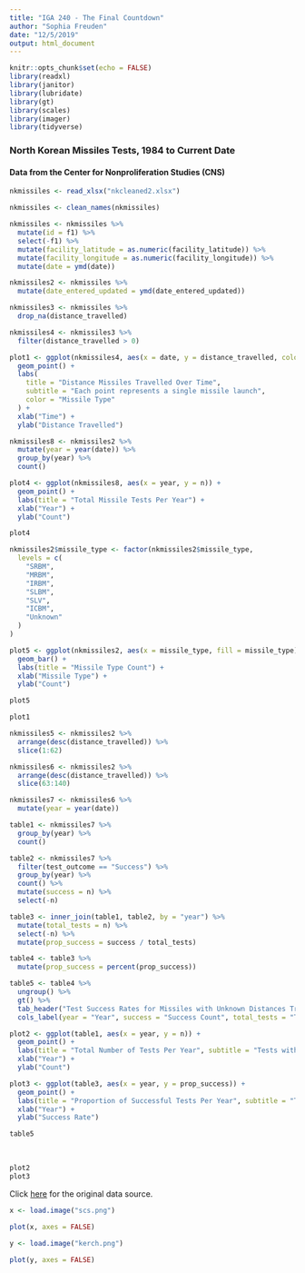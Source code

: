 ```yaml
---
title: "IGA 240 - The Final Countdown"
author: "Sophia Freuden"
date: "12/5/2019"
output: html_document
---
```


```r
knitr::opts_chunk$set(echo = FALSE)
library(readxl)
library(janitor)
library(lubridate)
library(gt)
library(scales)
library(imager)
library(tidyverse)
```

### North Korean Missiles Tests, 1984 to Current Date

#### Data from the Center for Nonproliferation Studies (CNS)

```r
nkmissiles <- read_xlsx("nkcleaned2.xlsx")

nkmissiles <- clean_names(nkmissiles)

nkmissiles <- nkmissiles %>%
  mutate(id = f1) %>%
  select(-f1) %>%
  mutate(facility_latitude = as.numeric(facility_latitude)) %>%
  mutate(facility_longitude = as.numeric(facility_longitude)) %>%
  mutate(date = ymd(date))

nkmissiles2 <- nkmissiles %>%
  mutate(date_entered_updated = ymd(date_entered_updated))
```

```r
nkmissiles3 <- nkmissiles %>%
  drop_na(distance_travelled)
```

```r
nkmissiles4 <- nkmissiles3 %>%
  filter(distance_travelled > 0)
```

```r
plot1 <- ggplot(nkmissiles4, aes(x = date, y = distance_travelled, color = missile_type)) +
  geom_point() +
  labs(
    title = "Distance Missiles Travelled Over Time",
    subtitle = "Each point represents a single missile launch",
    color = "Missile Type"
  ) +
  xlab("Time") +
  ylab("Distance Travelled")
```

```r
nkmissiles8 <- nkmissiles2 %>%
  mutate(year = year(date)) %>%
  group_by(year) %>%
  count()

plot4 <- ggplot(nkmissiles8, aes(x = year, y = n)) +
  geom_point() +
  labs(title = "Total Missile Tests Per Year") +
  xlab("Year") +
  ylab("Count")

plot4
```

```r
nkmissiles2$missile_type <- factor(nkmissiles2$missile_type,
  levels = c(
    "SRBM",
    "MRBM",
    "IRBM",
    "SLBM",
    "SLV",
    "ICBM",
    "Unknown"
  )
)
```


```r
plot5 <- ggplot(nkmissiles2, aes(x = missile_type, fill = missile_type)) +
  geom_bar() +
  labs(title = "Missile Type Count") +
  xlab("Missile Type") +
  ylab("Count")

plot5
```


```r
plot1
```


```r
nkmissiles5 <- nkmissiles2 %>%
  arrange(desc(distance_travelled)) %>%
  slice(1:62)
```

```r
nkmissiles6 <- nkmissiles2 %>%
  arrange(desc(distance_travelled)) %>%
  slice(63:140)
```

```r
nkmissiles7 <- nkmissiles6 %>%
  mutate(year = year(date))

table1 <- nkmissiles7 %>%
  group_by(year) %>%
  count()

table2 <- nkmissiles7 %>%
  filter(test_outcome == "Success") %>%
  group_by(year) %>%
  count() %>%
  mutate(success = n) %>%
  select(-n)

table3 <- inner_join(table1, table2, by = "year") %>%
  mutate(total_tests = n) %>%
  select(-n) %>%
  mutate(prop_success = success / total_tests)

table4 <- table3 %>%
  mutate(prop_success = percent(prop_success))

table5 <- table4 %>%
  ungroup() %>%
  gt() %>%
  tab_header("Test Success Rates for Missiles with Unknown Distances Travelled") %>%
  cols_label(year = "Year", success = "Success Count", total_tests = "Total Count", prop_success = "Percent Successful")
```

```r
plot2 <- ggplot(table1, aes(x = year, y = n)) +
  geom_point() +
  labs(title = "Total Number of Tests Per Year", subtitle = "Tests with unknown distances travelled only") +
  xlab("Year") +
  ylab("Count")
```

```r
plot3 <- ggplot(table3, aes(x = year, y = prop_success)) +
  geom_point() +
  labs(title = "Proportion of Successful Tests Per Year", subtitle = "Tests with unknown distances travelled only") +
  xlab("Year") +
  ylab("Success Rate")
```

```r
table5
```
<br>
```r
plot2
plot3
```

Click <a href = "https://www.nti.org/analysis/articles/cns-north-korea-missile-test-database/">here</a> for the original data source.

```r
x <- load.image("scs.png")

plot(x, axes = FALSE)
```

```r
y <- load.image("kerch.png")

plot(y, axes = FALSE)
```


